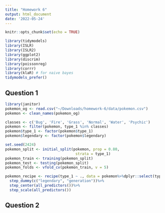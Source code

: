 ```yaml
---
title: "Homework 6"
output: html_document
date: '2022-05-24'
---
```


```r
knitr::opts_chunk$set(echo = TRUE)
```

```r
library(tidymodels)
library(ISLR) 
library(ISLR2) 
library(ggplot2)
library(discrim)
library(poissonreg)
library(corrr)
library(klaR) # for naive bayes
tidymodels_prefer()
```

## Question 1

```r
library(janitor)
pokemon_og <- read.csv("~/Downloads/homework-6/data/pokemon.csv")
pokemon <- clean_names(pokemon_og)

classes <- c('Bug', 'Fire', 'Grass', 'Normal', 'Water', 'Psychic')
pokemon <- filter(pokemon, type_1 %in% classes)
pokemon$type_1 <- factor(pokemon$type_1)
pokemon$legendary <- factor(pokemon$legendary)

set.seed(2424)
pokemon_split <- initial_split(pokemon, prop = 0.80,
                                strata = type_1)
pokemon_train <- training(pokemon_split) 
pokemon_test <- testing(pokemon_split)
pokemon_folds <- vfold_cv(pokemon_train, v = 5)

pokemon_recipe <- recipe(type_1 ~ ., data = pokemon%>%dplyr::select(type_1,hp:legendary))%>%
  step_dummy(c("legendary", "generation"))%>%
  step_center(all_predictors())%>%
  step_scale(all_predictors())
```


## Question 2

```r

```

